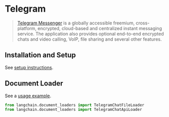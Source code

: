 # Telegram

>[Telegram Messenger](https://web.telegram.org/a/) is a globally accessible freemium, cross-platform, encrypted, cloud-based and centralized instant messaging service. The application also provides optional end-to-end encrypted chats and video calling, VoIP, file sharing and several other features.


## Installation and Setup

See [setup instructions](/docs/integrations/document_loaders/telegram).

## Document Loader

See a [usage example](/docs/integrations/document_loaders/telegram).

```python
from langchain.document_loaders import TelegramChatFileLoader
from langchain.document_loaders import TelegramChatApiLoader
```
